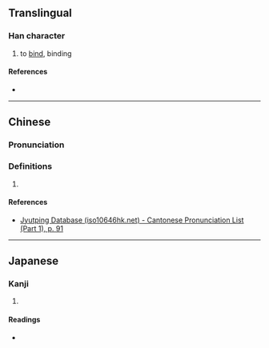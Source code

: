{{character info/new}}
==Translingual==

===Han character===
{{Han char|rn=37|rad=大|as=19|sn=22|canj=VFK|four=22801|ids=⿱䜌大}}

# to [[bind]], binding

====References====
* {{Han ref|kx=0254.191|dkj=06031|dj=0516.150|hdz=10551.050|uh=5971|ud=22897|bh=F6DA|bd=63194}}

----

==Chinese==
{{zh-forms}}

===Pronunciation===
{{zh-pron
|m=luán
|m-s=
|dg=
|c=lyun4
|c-t=
|g=
|h=pfs=
|j=
|mb=
|md=
|mn=
|mn-t=
|w=
|x=
|mc=y
|oc=y
|cat=n
}}

===Definitions===
{{zh-hanzi}}

# {{rfdef|zh}}

====References====
* [http://www.iso10646hk.net/jp/document/download.jsp Jyutping Database (iso10646hk.net) - Cantonese Pronunciation List (Part 1), p. 91]

----

==Japanese==

===Kanji===
{{ja-kanji|grade=|rs=大19}}

# {{rfdef|ja|sort=大19}}

====Readings====
* {{ja-readings|on=れん|kun=よじる}}